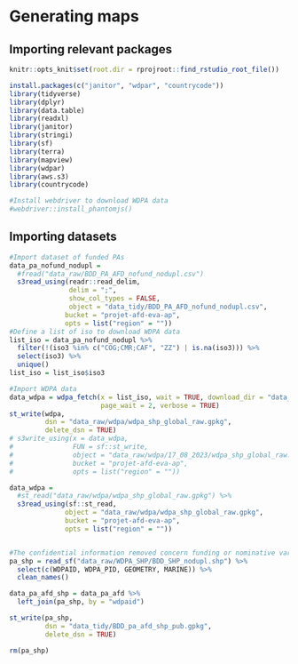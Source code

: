 # Generating maps

## Importing relevant packages

```r
knitr::opts_knit$set(root.dir = rprojroot::find_rstudio_root_file())
```

```r
install.packages(c("janitor", "wdpar", "countrycode"))
library(tidyverse)
library(dplyr)
library(data.table)
library(readxl)
library(janitor)
library(stringi)
library(sf)
library(terra)
library(mapview)
library(wdpar)
library(aws.s3)
library(countrycode)

#Install webdriver to download WDPA data
#webdriver::install_phantomjs()

```

## Importing datasets

```r

#Import dataset of funded PAs
data_pa_nofund_nodupl = 
  #fread("data_raw/BDD_PA_AFD_nofund_nodupl.csv")
  s3read_using(readr::read_delim,
               delim = ";",
               show_col_types = FALSE,
               object = "data_tidy/BDD_PA_AFD_nofund_nodupl.csv",
              bucket = "projet-afd-eva-ap",
              opts = list("region" = ""))
#Define a list of iso to download WDPA data
list_iso = data_pa_nofund_nodupl %>%
  filter(!(iso3 %in% c("COG;CMR;CAF", "ZZ") | is.na(iso3))) %>%
  select(iso3) %>%
  unique() 
list_iso = list_iso$iso3

#Import WDPA data
data_wdpa = wdpa_fetch(x = list_iso, wait = TRUE, download_dir = "data_raw",
                       page_wait = 2, verbose = TRUE)
st_write(wdpa,
         dsn = "data_raw/wdpa/wdpa_shp_global_raw.gpkg",
         delete_dsn = TRUE)
# s3write_using(x = data_wdpa,
#               FUN = sf::st_write,
#               object = "data_raw/wdpa/17_08_2023/wdpa_shp_global_raw.gpkg",
#               bucket = "projet-afd-eva-ap",
#               opts = list("region" = ""))

data_wdpa =
  #st_read("data_raw/wdpa/wdpa_shp_global_raw.gpkg") %>%
  s3read_using(sf::st_read,
              object = "data_raw/wdpa/wdpa_shp_global_raw.gpkg",
              bucket = "projet-afd-eva-ap",
              opts = list("region" = ""))


#The confidential information removed concern funding or nominative variables
pa_shp = read_sf("data_raw/WDPA_SHP/BDD_SHP_nodupl.shp") %>%
  select(c(WDPAID, WDPA_PID, GEOMETRY, MARINE)) %>%
  clean_names()

data_pa_afd_shp = data_pa_afd %>%
  left_join(pa_shp, by = "wdpaid")

st_write(pa_shp,
         dsn = "data_tidy/BDD_pa_afd_shp_pub.gpkg",
         delete_dsn = TRUE)

rm(pa_shp)
```
